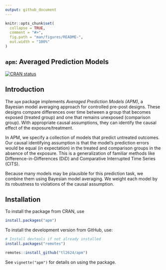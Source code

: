 ```yaml
---
output: github_document
---
```


<!-- README.md is generated from README.Rmd. Please edit that file -->

```r
knitr::opts_chunk$set(
  collapse = TRUE,
  comment = "#>",
  fig.path = "man/figures/README-",
  out.width = "100%"
)
```

## `apm`: Averaged Prediction Models

<!-- badges: start -->
[![CRAN status](https://www.r-pkg.org/badges/version/apm)](https://CRAN.R-project.org/package=apm)
<!-- badges: end -->

## Introduction

The `apm` package implements *Averaged Prediction Models (APM)*, a Bayesian model averaging approach for controlled pre-post designs. These designs compare differences over time between a group that becomes exposed (treated group) and one that remains unexposed (comparison group). With appropriate causal assumptions, they can identify the causal effect of the exposure/treatment.

In APM, we specify a collection of models that predict untreated outcomes. Our causal identifying assumption is that the model's prediction errors would be equal (in expectation) in the treated and comparison groups in the absence of the exposure. This is a generalization of familiar methods like Difference-in-Differences (DiD) and Comparative Interrupted Time Series (CITS).

Because many models may be plausible for this prediction task, we combine them using Bayesian model averaging. We weight each model by its robustness to violations of the causal assumption.

## Installation

To install the package from CRAN, use

```r
install.packages("apm")
```

To install the development version from GitHub, use:

```r
# Install devtools if not already installed
install.packages("remotes")

remotes::install_github("tl2624/apm")
```

See `vignette("apm")` for details on using the package.
